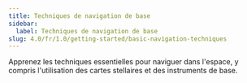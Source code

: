 ```yaml
---
title: Techniques de navigation de base
sidebar:
  label: Techniques de navigation de base
slug: 4.0/fr/1.0/getting-started/basic-navigation-techniques
---
```


Apprenez les techniques essentielles pour naviguer dans l'espace, y compris l'utilisation des cartes stellaires et des instruments de base.
